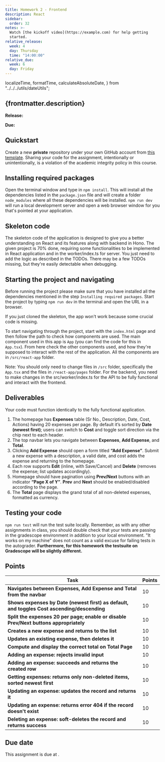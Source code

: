 ```yaml
---
title: Homework 2 - Frontend
description: React
sidebar:
  order: 32
notes: >-
  Watch [the kickoff video](https://example.com) for help getting
  started.
relative_release:
  week: 4
  day: Thursday
  time: "14:00:00"
relative_due:
  week: 6
  day: Friday
---
```


  localizeTime,
  formatTime,
  calculateAbsoluteDate,
} from "../../../utils/dateUtils";


## {frontmatter.description}

**Release:** <DueDate relativeDate={frontmatter.relative_release}  />

**Due:** <DueDate relativeDate={frontmatter.relative_due} />

## Quickstart

Create a new **private** repository under your own GitHub account
from [this template](https://github.com/swad-cs-uic/homework2-f25). Sharing your
code for the assignment, intentionally or unintentionally, is a violation of the
academic integrity policy in this course.

<Aside>
  <Fragment set:html={marked(frontmatter.notes)} />
</Aside>

## Installing required packages

Open the terminal window and type in `npm install`. This will install all the dependencies listed in the `package.json` file and will create a folder `node_modules` where all these dependencies will be installed. `npm run dev` will run a local development server and open a web browser window for you that's pointed at your application.

## Skeleton code

The skeleton code of the application is designed to give you a better understanding on React and its features along with backend in Hono. The given project is 70% done, requiring some functionalities to be implemented in React application and in the worker/index.ts for server. You just need to add the logic as described in the TODOs. There may be a few TODOs missing, but they're easily detectable when debugging.

## Starting the project and navigating

Before running the project please make sure that you have installed all the dependencies mentioned in the step `Installing required packages`. Start the project by typing `npm run dev` in the terminal and open the URL in a browser.

If you just cloned the skeleton, the app won't work because some crucial code is missing.

To start navigating through the project, start with the `index.html` page and then follow the path to check how components are used. The main component used in this app is `App` (you can find the code for this in `App.tsx`). From here check the other components used, and how they're supposed to interact with the rest of the application. All the components are in `/src/react-app` folder.

Note: You should only need to change files in `/src` folder, specifically the `App.tsx` and the files in `/react-app/pages` folder. For the backend, you need to make changes in the src/worker/index.ts for the API to be fully functional and interact with the frontend.

## Deliverables

Your code must function identically to the fully functional application.

1. The homepage has **Expenses** table (Sr No., Description, Date, Cost, Actions) having 20 expenses per page. By default it’s sorted by **Date (newest first)**; users can switch to **Cost** and toggle sort direction via the chip next to each header.
2. The top navbar lets you navigate between **Expenses**, **Add Expense**, and **Total**.
3. Clicking **Add Expense** should open a form titled **“Add Expense”**. Submit a new expense with a description, a valid date, and cost adds the expense and returning to the homepage.
4. Each row supports **Edit** (inline, with Save/Cancel) and **Delete** (removes the expense; list updates accordingly).
5. Homepage should have pagination using **Prev/Next** buttons with an indicator **“Page X of Y”**. **Prev** and **Next** should be enabled/disabled according to the page.
6. The **Total** page displays the grand total of all non-deleted expenses, formatted as currency.

## Testing your code

`npm run test` will run the test suite locally. Remember, as with any other
assignments in class, you should double check that your tests are passing in the
gradescope environment in addition to your local environment. "It works on my
machine" does not count as a valid excuse for failing tests in the autograder. **Furthermore, for this homework the testsuite on Gradescope will be slightly different.**

## Points

| Task                                                                                        | Points |
| ------------------------------------------------------------------------------------------- | ------ |
| **Navigates between Expenses, Add Expense and Total from the navbar**                       | 10     |
| **Shows expenses by Date (newest first) as default, and toggles Cost ascending/descending** | 10     |
| **Split the expenses 20 per page; enable or disable Prev/Next buttons appropriately**       | 10     |
| **Creates a new expense and returns to the list**                                           | 10     |
| **Updates an existing expense, then deletes it**                                            | 10     |
| **Compute and display the correct total on Total Page**                                     | 10     |
| **Adding an expense: rejects invalid input**                                                | 10     |
| **Adding an expense: succeeds and returns the created row**                                 | 10     |
| **Getting expenses: returns only non-deleted items, sorted newest first**                   | 10     |
| **Updating an expense: updates the record and returns it**                                  | 10     |
| **Updating an expense: returns error 404 if the record doesn't exist**                      | 10     |
| **Deleting an expense: soft-deletes the record and returns success**                        | 10     |

## Due date

This assignment is due at <DueDate relativeDate={frontmatter.relative_due} />.
